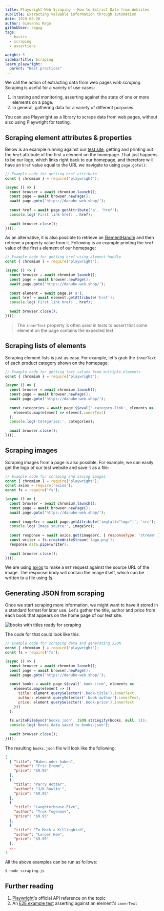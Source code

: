 ```yaml
---
title: Playwright Web Scraping - How to Extract Data from Websites
subTitle: Extracting valuable information through automation
date: 2020-08-26
author: Giovanni Rago
githubUser: ragog
tags:
  - basics
  - scraping
  - assertions

weight: 5
sidebarTitle: Scraping
learn_playwright:
  parent: "Best practices"
---
```


We call the action of extracting data from web pages _web scraping_. Scraping is useful for a variety of use cases:

1. In testing and monitoring, asserting against the state of one or more elements on a page.
2. In general, gathering data for a variety of different purposes.

You can use Playwright as a library to scrape data from web pages, without also using Playwright for testing.


## Scraping element attributes & properties

Below is an example running against our [test site](https://danube-web.shop/), getting and printing out the `href` attribute of the first `a` element on the homepage. 
That just happens to be our logo, which links right back to our homepage, and therefore will have an `href` value equal to the URL we navigate to using `page.goto()`:

```js title="basic-get-href-value.js"
// Example code for getting href attribute
const { chromium } = require('playwright');

(async () => {
  const browser = await chromium.launch();
  const page = await browser.newPage();
  await page.goto('https://danube-web.shop/');
  
  const href = await page.getAttribute('a', 'href');
  console.log('First link href:', href);
  
  await browser.close();
})();
```

As an alternative, it is also possible to retrieve an [ElementHandle](https://playwright.dev/docs/api/class-elementhandle) and then retrieve a property value from it. Following is an example printing the `href` value of the first `a` element of our homepage:

```js title="basic-get-href-handle.js"
// Example code for getting href using element handle
const { chromium } = require('playwright');

(async () => {
  const browser = await chromium.launch();
  const page = await browser.newPage();
  await page.goto('https://danube-web.shop/');
  
  const element = await page.$('a');
  const href = await element.getAttribute('href');
  console.log('First link href:', href);
  
  await browser.close();
})();
```

> The `innerText` property is often used in tests to assert that some element on the page contains the expected text.

## Scraping lists of elements

Scraping element lists is just as easy. For example, let's grab the `innerText` of each product category shown on the homepage:

```js title="basic-get-text-values.js"
// Example code for getting text values from multiple elements
const { chromium } = require('playwright');

(async () => {
  const browser = await chromium.launch();
  const page = await browser.newPage();
  await page.goto('https://danube-web.shop/');
  
  const categories = await page.$$eval('.category-link', elements => 
    elements.map(element => element.innerText)
  );
  console.log('Categories:', categories);
  
  await browser.close();
})();
```

## Scraping images

Scraping images from a page is also possible. For example, we can easily get the logo of our test website and save it as a file:

```js title="basic-get-image.js"
// Example code for scraping and saving images
const { chromium } = require('playwright');
const axios = require('axios');
const fs = require('fs');

(async () => {
  const browser = await chromium.launch();
  const page = await browser.newPage();
  await page.goto('https://danube-web.shop/');
  
  const imageSrc = await page.getAttribute('img[alt="logo"]', 'src');
  console.log('Image source:', imageSrc);
  
  const response = await axios.get(imageSrc, { responseType: 'stream' });
  const writer = fs.createWriteStream('logo.png');
  response.data.pipe(writer);
  
  await browser.close();
})();
```


We are using [axios](https://github.com/axios/axios) to make a `GET` request against the source URL of the image. The response body will contain the image itself, which can be written to a file using [fs](https://nodejs.org/api/fs.html).

## Generating JSON from scraping

Once we start scraping more information, we might want to have it stored in a standard format for later use. Let's gather the title, author and price from each book that appears on the home page of our test site:

![books with titles ready for scraping](/images/samples/images/basics-scraping-1.png)

The code for that could look like this:

```js title="basic-get-data-json.js"
// Example code for scraping data and generating JSON
const { chromium } = require('playwright');
const fs = require('fs');

(async () => {
  const browser = await chromium.launch();
  const page = await browser.newPage();
  await page.goto('https://danube-web.shop/');
  
  const books = await page.$$eval('.book-item', elements => 
    elements.map(element => ({
      title: element.querySelector('.book-title').innerText,
      author: element.querySelector('.book-author').innerText,
      price: element.querySelector('.book-price').innerText
    }))
  );
  
  fs.writeFileSync('books.json', JSON.stringify(books, null, 2));
  console.log('Books data saved to books.json');
  
  await browser.close();
})();
```

The resulting `books.json` file will look like the following:

```json
[
  { "title": "Haben oder haben",
    "author": "Fric Eromm",
    "price": "$9.95"
  },
  {
    "title": "Parry Hotter",
    "author": "J/K Rowlin'",
    "price": "$9.95"
  },
  {
    "title": "Laughterhouse-Five",
    "author": "Truk Tugennov",
    "price": "$9.95"
  },
  {
    "title": "To Mock a Killingbird",
    "author": "Larper Hee",
    "price": "$9.95"
  },
  ...
]
```

All the above examples can be run as follows:

```sh
$ node scraping.js
```

## Further reading
1. [Playwright](https://playwright.dev/docs/assertions#text-content)'s official API reference on the topic
2. An [E2E example test](/learn/playwright/testing-coupons/) asserting against an element's `innerText`

